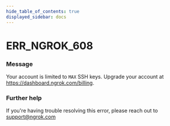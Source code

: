 ```yaml
---
hide_table_of_contents: true
displayed_sidebar: docs
---
```



# ERR_NGROK_608

### Message

Your account is limited to `MAX` SSH keys. Upgrade your account at https://dashboard.ngrok.com/billing.

<ErrorDetails error="err_ngrok_608" />

### Further help

If you're having trouble resolving this error, please reach out to [support@ngrok.com](mailto:support@ngrok.com?subject=Help%20with%20ERR_NGROK_608)
